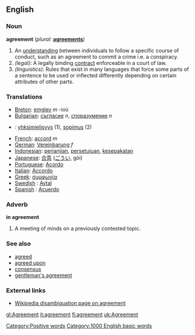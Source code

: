 ==English==

===Noun===
'''agreement'''  (''plural:'' '''[[agreements]]''')
# An [[understanding]] between individuals to follow a specific course of conduct, such as an agreement to commit a crime i.e. a conspiracy.
# ''(legal)'': A legally binding [[contract]] enforceable in a court of law.
# ''(linguistics)'': Rules that exist in many languages that force some parts of a sentence to be used or inflected differently depending on certain attributes of other parts.

=== Translations ===
*[[Breton]]: [[emglev]] ''m'' -ioù
*[[Bulgarian]]: [[съгласие]] ''n'', [[споразумение]] ''n''
*{{fi}}: [[yhksimielisyys]] (1), [[sopimus]] (2)
*[[French]]: [[accord]] ''m''
*[[German]]: [[Vereinbarung]] ''f''
*[[Indonesian]]: [[janji|perjanjian]], [[setuju|persetujuan]], [[sepakat|kesepakatan]]
*[[Japanese]]: [[合意]] ([[ごうい]], gōi)
*[[Portuguese]]: [[Acordo]]
*[[Italian]]: [[Accordo]]
*[[Greek]]: [[συμφωνία]]
*[[Swedish]] : [[Avtal]]
*[[Spanish]] : [[Acuerdo]]

===Adverb===
'''in agreement'''
# A meeting of minds on a previously contested topic.

===See also===
*[[agreed]]
*[[agreed upon]]
*[[consensus]]
*[[gentleman's agreement]]

===External links===
*[[w:agreement|Wikipedia disambiguation page on agreement]]

[[Category:Positive words]]
[[Category:1000 English basic words]]

[[gl:Agreement]]
[[it:agreement]]
[[fi:agreement]]
[[uk:Agreement]]